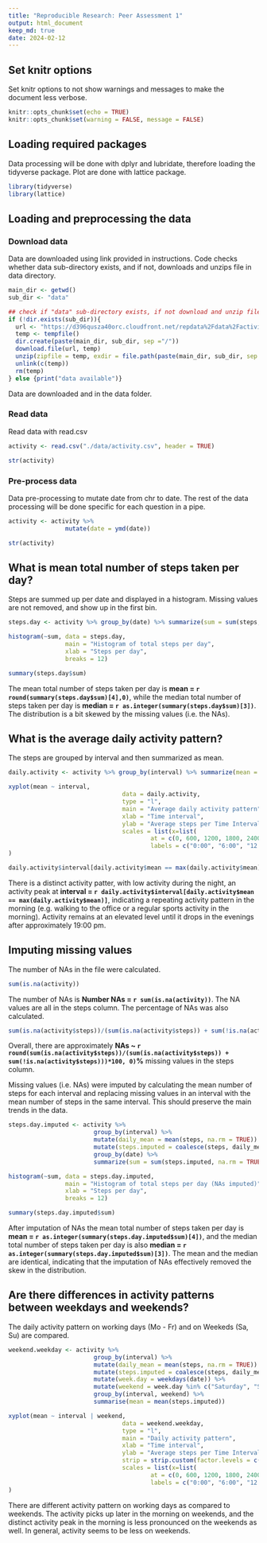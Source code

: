 ```yaml
---
title: "Reproducible Research: Peer Assessment 1"
output: html_document
keep_md: true
date: 2024-02-12 
---
```

## Set knitr options

Set knitr options to not show warnings and messages to make the document less verbose.

```r
knitr::opts_chunk$set(echo = TRUE)
knitr::opts_chunk$set(warning = FALSE, message = FALSE) 
```

## Loading required packages

Data processing will be done with dplyr and lubridate, therefore loading the tidyverse package. Plot are done with lattice package.

```r
library(tidyverse)
library(lattice)
```


## Loading and preprocessing the data

### Download data

Data are downloaded using link provided in instructions. Code checks whether data sub-directory exists, and if not, downloads and unzips file in data directory.

```r

main_dir <- getwd()
sub_dir <- "data"

## check if "data" sub-directory exists, if not download and unzip files in data folder
if (!dir.exists(sub_dir)){
  url <- "https://d396qusza40orc.cloudfront.net/repdata%2Fdata%2Factivity.zip"
  temp <- tempfile()
  dir.create(paste(main_dir, sub_dir, sep ="/"))
  download.file(url, temp)
  unzip(zipfile = temp, exdir = file.path(paste(main_dir, sub_dir, sep ="/")))
  unlink(c(temp))
  rm(temp)
} else {print("data available")}

```

Data are downloaded and in the data folder.

### Read data

Read data with read.csv 

```r

activity <- read.csv("./data/activity.csv", header = TRUE)

str(activity)

```

### Pre-process data

Data pre-processing to mutate date from chr to date. The rest of the data processing will be done specific for each question in a pipe. 

```r

activity <- activity %>% 
                mutate(date = ymd(date))

str(activity)

```


## What is mean total number of steps taken per day?

Steps are summed up per date and displayed in a histogram. Missing values are not removed, and show up in the first bin.

```r

steps.day <- activity %>% group_by(date) %>% summarize(sum = sum(steps, na.rm = TRUE))

histogram(~sum, data = steps.day,
                main = "Histogram of total steps per day",
                xlab = "Steps per day",
                breaks = 12)

summary(steps.day$sum)

```
The mean total number of steps taken per day is **mean = `r round(summary(steps.day$sum)[4],0)`**, while the median total number of steps taken per day is **median = `r as.integer(summary(steps.day$sum)[3])`**. The distribution is a bit skewed by the missing values (i.e. the NAs).

## What is the average daily activity pattern?

The steps are grouped by interval and then summarized as mean.

```r

daily.activity <- activity %>% group_by(interval) %>% summarize(mean = mean(steps, na.rm = TRUE))

xyplot(mean ~ interval, 
                                data = daily.activity,
                                type = "l",
                                main = "Average daily activity pattern",
                                xlab = "Time interval",
                                ylab = "Average steps per Time Interval",
                                scales = list(x=list(
                                        at = c(0, 600, 1200, 1800, 2400),
                                        labels = c("0:00", "6:00", "12:00", "18:00", "24:00")))
)

daily.activity$interval[daily.activity$mean == max(daily.activity$mean)]

```
There is a distinct activity patter, with low activity during the night, an activity peak at **interval = `r daily.activity$interval[daily.activity$mean == max(daily.activity$mean)]`**, indicating a repeating activity pattern in the morning (e.g. walking to the office or a regular sports activity in the morning). Activity remains at an elevated level until it drops in the evenings after approximately 19:00 pm.

## Imputing missing values

The number of NAs in the file were calculated.

```r

sum(is.na(activity))

```

The number of NAs is **Number NAs = `r sum(is.na(activity))`**. The NA values are all in the steps column. The percentage of NAs was also calculated.

```r

sum(is.na(activity$steps))/(sum(is.na(activity$steps)) + sum(!is.na(activity$steps)))*100

```

Overall, there are approximately **NAs ~ `r round(sum(is.na(activity$steps))/(sum(is.na(activity$steps)) + sum(!is.na(activity$steps)))*100, 0)`%** missing values in the steps column.

Missing values (i.e. NAs) were imputed by calculating the mean number of steps for each interval and replacing missing values in an interval with the mean number of steps in the same interval. This should preserve the main trends in the data.  

```r

steps.day.imputed <- activity %>% 
                        group_by(interval) %>% 
                        mutate(daily_mean = mean(steps, na.rm = TRUE)) %>%
                        mutate(steps.imputed = coalesce(steps, daily_mean)) %>%
                        group_by(date) %>% 
                        summarize(sum = sum(steps.imputed, na.rm = TRUE))

histogram(~sum, data = steps.day.imputed,
                main = "Histogram of total steps per day (NAs imputed)",
                xlab = "Steps per day",
                breaks = 12)

summary(steps.day.imputed$sum)

```
After imputation of NAs the mean total number of steps taken per day is **mean = `r as.integer(summary(steps.day.imputed$sum)[4])`**, and the median total number of steps taken per day is also **median = `r as.integer(summary(steps.day.imputed$sum)[3])`**. The mean and the median are identical, indicating that the imputation of NAs effectively removed the skew in the distribution.

## Are there differences in activity patterns between weekdays and weekends?

The daily activity pattern on working days (Mo - Fr) and on Weekeds (Sa, Su) are compared.

```r

weekend.weekday <- activity %>% 
                        group_by(interval) %>% 
                        mutate(daily_mean = mean(steps, na.rm = TRUE)) %>%
                        mutate(steps.imputed = coalesce(steps, daily_mean)) %>%
                        mutate(week.day = weekdays(date)) %>% 
                        mutate(weekend = week.day %in% c("Saturday", "Sunday")) %>%
                        group_by(interval, weekend) %>%
                        summarise(mean = mean(steps.imputed))

xyplot(mean ~ interval | weekend, 
                                data = weekend.weekday,
                                type = "l",
                                main = "Daily activity pattern",
                                xlab = "Time interval",
                                ylab = "Average steps per Time Interval",
                                strip = strip.custom(factor.levels = c("Working days", "Weekends")),
                                scales = list(x=list(
                                        at = c(0, 600, 1200, 1800, 2400),
                                        labels = c("0:00", "6:00", "12:00", "18:00", "24:00")))
)

```

There are different activity pattern on working days as compared to weekends. The activity picks up later in the morning on weekends, and the distinct activity peak in the morning is less pronounced on the weekends as well. In general, activity seems to be less on weekends.  

